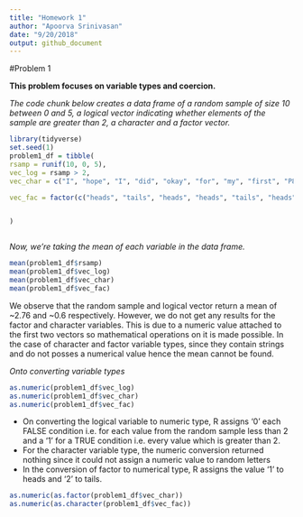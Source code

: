 ```yaml
---
title: "Homework 1"
author: "Apoorva Srinivasan"
date: "9/20/2018"
output: github_document
---
```


#Problem 1

**This problem focuses on variable types and coercion.**



_The code chunk below creates a data frame of a random sample of size 10 between 0 and 5, a logical vector indicating whether elements of the sample are greater than 2, a character and a factor vector._

```r
library(tidyverse)
set.seed(1)
problem1_df = tibble(
rsamp = runif(10, 0, 5),
vec_log = rsamp > 2,
vec_char = c("I", "hope", "I", "did", "okay", "for", "my", "first", "P8105", "homework"),

vec_fac = factor(c("heads", "tails", "heads", "heads", "tails", "heads", "tails", "tails", "heads", "tails"))


)



```



_Now, we're taking the mean of each variable in the data frame._

```r
mean(problem1_df$rsamp)
mean(problem1_df$vec_log)
mean(problem1_df$vec_char)
mean(problem1_df$vec_fac)
```

We observe that the random sample and logical vector return a mean of ~2.76 and ~0.6 respectively. However, we do not get any results for the factor and character variables. This is due to a numeric value attached to the first two vectors so mathematical operations on it is made possible. In the case of character and factor variable types, since they contain strings and do not posses a numerical value hence the mean cannot be found. 


_Onto converting variable types_
```r
as.numeric(problem1_df$vec_log)
as.numeric(problem1_df$vec_char)
as.numeric(problem1_df$vec_fac)
```

*   On converting the logical variable to numeric type, R assigns '0' each FALSE condition i.e. for each value from the random sample less than 2 and a '1' for a TRUE condition i.e. every value which is greater than 2.
*   For the character variable type, the numeric conversion returned nothing since it could not assign a numeric value to random letters
*  In the conversion of factor to numerical type, R assigns the value '1' to heads and '2' to tails.

```r
as.numeric(as.factor(problem1_df$vec_char))
as.numeric(as.character(problem1_df$vec_fac))
```